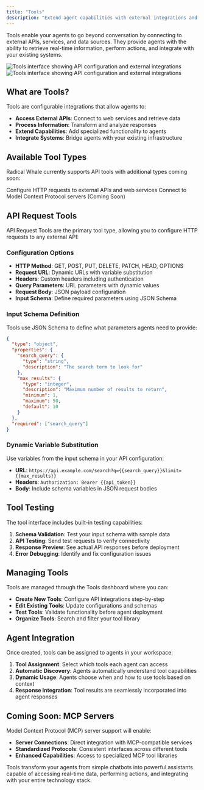```yaml
---
title: "Tools"
description: "Extend agent capabilities with external integrations and custom functionality"
---
```


Tools enable your agents to go beyond conversation by connecting to external APIs, services, and data sources. They provide agents with the ability to retrieve real-time information, perform actions, and integrate with your existing systems.

<img
  className="block dark:hidden rounded-lg border shadow-sm"
  src="/images/screenshots/tools.png"
  alt="Tools interface showing API configuration and external integrations"
/>
<img
  className="hidden dark:block rounded-lg border shadow-sm"
  src="/images/screenshots/tools.png"
  alt="Tools interface showing API configuration and external integrations"
/>

## What are Tools?

Tools are configurable integrations that allow agents to:

- **Access External APIs**: Connect to web services and retrieve data
- **Process Information**: Transform and analyze responses
- **Extend Capabilities**: Add specialized functionality to agents
- **Integrate Systems**: Bridge agents with your existing infrastructure

## Available Tool Types

Radical Whale currently supports API tools with additional types coming soon:

<CardGroup cols={2}>
  <Card title="API Request Tools" icon="globe" href="/guides/tools/api-tools">
    Configure HTTP requests to external APIs and web services
  </Card>
  <Card title="MCP Servers" icon="server" href="/guides/tools/mcp-tools">
    Connect to Model Context Protocol servers (Coming Soon)
  </Card>
</CardGroup>

## API Request Tools

API Request Tools are the primary tool type, allowing you to configure HTTP requests to any external API:

### Configuration Options

- **HTTP Method**: GET, POST, PUT, DELETE, PATCH, HEAD, OPTIONS
- **Request URL**: Dynamic URLs with variable substitution
- **Headers**: Custom headers including authentication
- **Query Parameters**: URL parameters with dynamic values
- **Request Body**: JSON payload configuration
- **Input Schema**: Define required parameters using JSON Schema

### Input Schema Definition

Tools use JSON Schema to define what parameters agents need to provide:

```json
{
  "type": "object",
  "properties": {
    "search_query": {
      "type": "string",
      "description": "The search term to look for"
    },
    "max_results": {
      "type": "integer",
      "description": "Maximum number of results to return",
      "minimum": 1,
      "maximum": 50,
      "default": 10
    }
  },
  "required": ["search_query"]
}
```

### Dynamic Variable Substitution

Use variables from the input schema in your API configuration:

- **URL**: `https://api.example.com/search?q={{search_query}}&limit={{max_results}}`
- **Headers**: `Authorization: Bearer {{api_token}}`
- **Body**: Include schema variables in JSON request bodies

## Tool Testing

The tool interface includes built-in testing capabilities:

1. **Schema Validation**: Test your input schema with sample data
2. **API Testing**: Send test requests to verify connectivity
3. **Response Preview**: See actual API responses before deployment
4. **Error Debugging**: Identify and fix configuration issues

## Managing Tools

Tools are managed through the Tools dashboard where you can:

- **Create New Tools**: Configure API integrations step-by-step
- **Edit Existing Tools**: Update configurations and schemas
- **Test Tools**: Validate functionality before agent deployment
- **Organize Tools**: Search and filter your tool library

## Agent Integration

Once created, tools can be assigned to agents in your workspace:

1. **Tool Assignment**: Select which tools each agent can access
2. **Automatic Discovery**: Agents automatically understand tool capabilities
3. **Dynamic Usage**: Agents choose when and how to use tools based on context
4. **Response Integration**: Tool results are seamlessly incorporated into agent responses

## Coming Soon: MCP Servers

Model Context Protocol (MCP) server support will enable:

- **Server Connections**: Direct integration with MCP-compatible services
- **Standardized Protocols**: Consistent interfaces across different tools
- **Enhanced Capabilities**: Access to specialized MCP tool libraries

Tools transform your agents from simple chatbots into powerful assistants capable of accessing real-time data, performing actions, and integrating with your entire technology stack.
